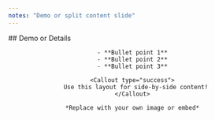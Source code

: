 ```yaml
---
notes: "Demo or split content slide"
---
```


<Grid cols={2} gap="xl" align="center">
  <Block>
    ## Demo or Details
    
    - **Bullet point 1**
    - **Bullet point 2**
    - **Bullet point 3**
    
    <Callout type="success">
      Use this layout for side-by-side content!
    </Callout>
  </Block>
  
  <Block>
    <Media 
      src="https://images.unsplash.com/photo-1557804506-669a67965ba0?w=800&q=80" 
      alt="Placeholder image"
      maxHeight="60vh"
    />
    
    *Replace with your own image or embed*
  </Block>
</Grid>
